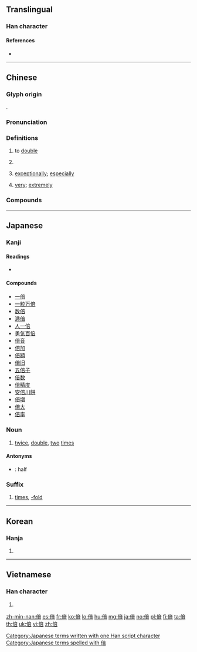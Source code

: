 {{character info/new}}
==Translingual==

===Han character===
{{Han char|rn=9|rad=人|as=08|sn=10|four=20261|canj=OYTR|ids=⿰亻咅}}

====References====
* {{Han ref|kx=0107.190|dkj=00760|dj=0228.040|hdz=10183.040|uh=500D|ud=20493|bh=ADBF|bd=44479}}

----

==Chinese==
{{zh-forms}}

===Glyph origin===
{{Han etym}}
{{Han compound|人|alt1=亻|咅|ls=psc|c1=s|c2=p}}.

===Pronunciation===
{{zh-pron
|m=bèi
|c=pui5
|h=pfs=phi
|md=buôi
|mn=pōe
|w=3be
|mc=y
|oc=y
|ma=y
|cat=v,cls,adv
}}

===Definitions===
{{zh-hanzi}}

# to [[double]]
# {{zh-classifier|the number of [[times]] a value is [[multiplied]]|t=[[time]]s; [[-fold]]}}
#: {{zh-x|一-百 倍|[[hundredfold]]; one hundred times}}
# [[exceptionally]]; [[especially]]
# {{lb|zh|Mandarin|colloquial|erhua-ed}} [[very]]; [[extremely]]

===Compounds===
{{zh-der|事倍功半|倍受矚目|利市三倍|倍增|倍日并行|五倍子|五倍子蟲|倍足綱|倍式|倍率|兼倍|加倍|倍比定律|單倍體|偏倍|勇氣百倍|倍道兼進|倍蓰|倍道|倍覺|倍數|倍道兼行|倍力橋|半價倍息|倍兒|倍兒棒|倍畔|倍律|公倍數|力倍功半|事半功倍|倍奉|倍稱|倍感親切|倍常|百倍|獲利倍蓰|鄙倍|聲價十倍|雙倍|身價百倍}}

----

==Japanese==

===Kanji===
{{ja-kanji|grade=3|rs=人08}}

====Readings====
* {{ja-readings|goon=[[ばい]] (bai), [[べ]] (be) {{non-joyo-reading}}|kanon=[[はい]] (hai) {{non-joyo-reading}}|kun=[[そむく]] (somuku), [[ます]] (masu)}}

====Compounds====
* [[一倍]]
* [[一粒万倍]]
* [[数倍]]
* [[逓倍]]
* [[人一倍]]
* [[勇気百倍]]
* [[倍音]]
* [[倍加]]
* [[倍額]]
* [[倍旧]]
* [[五倍子]]
* [[倍数]]
* [[倍精度]]
* [[安倍川餅]]
* [[倍増]]
* [[倍大]]
* [[倍率]]

===Noun===
{{ja-noun|ばい}}

# [[twice]], [[double]], [[two]] [[times]]
#: {{ja-usex|田中さんの家は私の家の倍の大きさだ。|^たなか-さん の いえ は わたし の いえ の ばい の おおきさ だ。|Tanaka's house is twice the size of mine.}}
#: {{ja-usex|倍にする|ばい に する|to [[double]]}}

====Antonyms====
* {{ja-r|半|はん}}: half

===Suffix===
{{ja-pos|suffix|ばい}}

# [[times]], [[-fold]]
#: {{ja-usex|この飛行機はあの飛行機よりも３倍速い。|この ひこうき は あの ひこうき より も さん-ばい はやい。|This plane is a whole 3 times faster than that plane.}}
#: {{ja-usex|4の5倍|4 の 5-ばい|4 times 5}}

[[Category:Japanese terms written with one Han script character]]
[[Category:Japanese terms spelled with 倍]]

----

==Korean==

===Hanja===
{{ko-hanja|hangeul=[[배]], [[패]]|rv=bae, pae|mr=pae, p'ae}}

# {{defn|lang=ko|sort=人08}}

----

==Vietnamese==

===Han character===
{{vi-hantu|[[bội]], [[bạu]], [[bậu]], [[bụa]], [[buạ]], [[vội]]|rs=人08}}

# {{defn|lang=vi|sort=人08}}

[[zh-min-nan:倍]]
[[es:倍]]
[[fr:倍]]
[[ko:倍]]
[[lo:倍]]
[[hu:倍]]
[[mg:倍]]
[[ja:倍]]
[[no:倍]]
[[pl:倍]]
[[fi:倍]]
[[ta:倍]]
[[th:倍]]
[[uk:倍]]
[[vi:倍]]
[[zh:倍]]